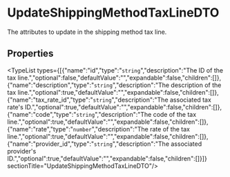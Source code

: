 
# UpdateShippingMethodTaxLineDTO

The attributes to update in the shipping method tax line.

## Properties

<TypeList types={[{"name":"id","type":"`string`","description":"The ID of the tax line.","optional":false,"defaultValue":"","expandable":false,"children":[]},{"name":"description","type":"`string`","description":"The description of the tax line.","optional":true,"defaultValue":"","expandable":false,"children":[]},{"name":"tax_rate_id","type":"`string`","description":"The associated tax rate's ID.","optional":true,"defaultValue":"","expandable":false,"children":[]},{"name":"code","type":"`string`","description":"The code of the tax line.","optional":true,"defaultValue":"","expandable":false,"children":[]},{"name":"rate","type":"`number`","description":"The rate of the tax line.","optional":true,"defaultValue":"","expandable":false,"children":[]},{"name":"provider_id","type":"`string`","description":"The associated provider's ID.","optional":true,"defaultValue":"","expandable":false,"children":[]}]}  sectionTitle="UpdateShippingMethodTaxLineDTO"/>
